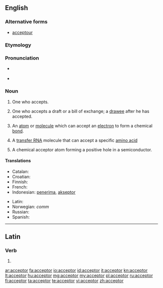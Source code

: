 ==English==

===Alternative forms===
* {{qualifier|obsolete|rare}} [[acceptour]]

===Etymology===
{{suffix|accept|or}}

===Pronunciation===
* {{a|RP}} {{IPA|/əkˈsɛptə(r)/}}
* {{a|US}} {{IPA|æk.ˈsɛp.tɚ/}}

===Noun===
{{en-noun}}

# One who accepts.
# {{context|legal|commerce}} One who accepts a draft or a bill of exchange; a [[drawee]] after he has accepted.
# {{chemistry}} An [[atom]] or [[molecule]] which can accept an [[electron]] to form a chemical [[bond]].
# {{biochemistry}} A [[transfer RNA]] molecule that can accept a specific [[amino acid]]
# {{physics}} A chemical acceptor atom forming a positive hole in a semiconductor.

====Translations====
{{trans-top|one who accepts}}
* Catalan: {{t-|ca|acceptant|m|f}}
* Croatian: {{t-|hr|akceptor|m}}
* Finnish: {{t+|fi|vastaanottaja}}
* French: {{t+|fr|accepteur|m}}
* Indonesian: [[terima|penerima]], [[akseptor]]
{{trans-mid}}
* Latin: {{t-|la|acceptator}}
* Norwegian: ''comm'' {{t-|no|akseptant|c}}
* Russian: {{t+|ru|акцептант|m}}
* Spanish: {{t-|es|aceptador|m}}
{{trans-bottom}}

----

==Latin==

===Verb===
{{la-verb-form|acceptor}}

# {{conjugation of|accepto|acceptō|1|s|pres|pass|ind|lang=la}}

[[ar:acceptor]]
[[fa:acceptor]]
[[io:acceptor]]
[[id:acceptor]]
[[it:acceptor]]
[[kn:acceptor]]
[[lt:acceptor]]
[[hu:acceptor]]
[[mg:acceptor]]
[[my:acceptor]]
[[pl:acceptor]]
[[ru:acceptor]]
[[fi:acceptor]]
[[ta:acceptor]]
[[te:acceptor]]
[[vi:acceptor]]
[[zh:acceptor]]